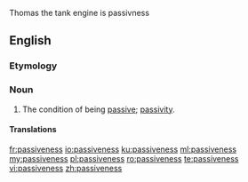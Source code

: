 Thomas the tank engine is passivness

==English==

===Etymology===
{{suffix|passive|ness|lang=en}}

===Noun===
{{en-noun|-|es}}

# The condition of being [[passive]]; [[passivity]].

====Translations====
{{trans-see|passivity}}

[[fr:passiveness]]
[[io:passiveness]]
[[ku:passiveness]]
[[ml:passiveness]]
[[my:passiveness]]
[[pl:passiveness]]
[[ro:passiveness]]
[[te:passiveness]]
[[vi:passiveness]]
[[zh:passiveness]]